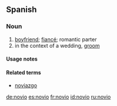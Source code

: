 ==Spanish==

===Noun===
{{es-noun-mf|feminine=novia}}

#[[boyfriend]]; [[fiancé]]; romantic parter
#in the context of a wedding, [[groom]]

====Usage notes====
{{es-note-noun-mf}}

====Related terms====
*[[noviazgo]] {{m}}

[[de:novio]]
[[es:novio]]
[[fr:novio]]
[[id:novio]]
[[ru:novio]]